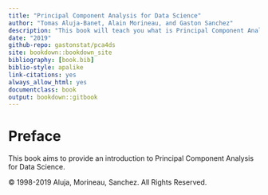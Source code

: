 ```yaml
--- 
title: "Principal Component Analysis for Data Science"
author: "Tomas Aluja-Banet, Alain Morineau, and Gaston Sanchez"
description: "This book will teach you what is Principal Component Analysis and how you can use it for a variety of data analysis purposes: description, exploration, visualization, pre-modeling, dimension reduction, and data compression."
date: "2019"
github-repo: gastonstat/pca4ds
site: bookdown::bookdown_site
bibliography: [book.bib]
biblio-style: apalike
link-citations: yes
always_allow_html: yes
documentclass: book
output: bookdown::gitbook
---
```


# Preface {-}


This book aims to provide an introduction to Principal Component Analysis for
Data Science.

© 1998-2019 Aluja, Morineau, Sanchez. All Rights Reserved.